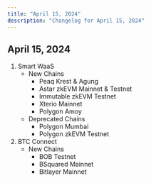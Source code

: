 ```yaml
---
title: "April 15, 2024"
description: "Changelog for April 15, 2024"
---
```


## April 15, 2024

1. Smart WaaS
   - New Chains
     - Peaq Krest & Agung
     - Astar zkEVM Mainnet & Testnet
     - Immutable zkEVM Testnet
     - Xterio Mainnet
     - Polygon Amoy
   - Deprecated Chains
     - Polygon Mumbai
     - Polygon zkEVM Testnet
2. BTC Connect
   - New Chains
     - BOB Testnet
     - BSquared Mainnet
     - Bitlayer Mainnet
